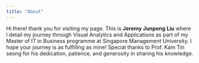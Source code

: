 ```yaml
---
title: "About"
---
```


Hi there! thank you for visiting my page. This is **Jeremy Junpeng Liu** where l detail my journey through <isss608> Visual Analytics and Applications as part of my Master of IT in Business programme at Singapore Management University. I hope your journey is as fulfilling as mine! Special thanks to Prof. Kam Tin seong for his dedication, patience, and generosity in sharing his knowledge.
